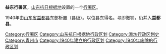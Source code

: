 '''益东行署区'''，[[山东抗日根据地|山东抗日根据地]]设置的一个[[行署区|行署区]]。

1940年由[[山東省_(中華民國)|山东省]][[益都县|益都县]]东部析置（县级）。以位县东得名。寻即撤销，仍并入'''益都县'''。 

{{中华民国大陆时期行政区划小作品}}
[[Category:行署区|Category:行署区]]
[[Category:山东抗日根据地行政区划|Category:山东抗日根据地行政区划]]
[[Category:潍坊行政区划史|Category:潍坊行政区划史]]
[[Category:青州市|Category:青州市]]
[[Category:1940年建立的行政区划|Category:1940年建立的行政区划]]
[[Category:1940年废除的行政区划|Category:1940年废除的行政区划]]